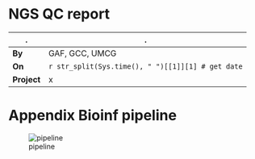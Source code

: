# NGS QC report

.|.
---|---
**By** | GAF, GCC, UMCG
**On** | `r str_split(Sys.time(), " ")[[1]][1] # get date`
**Project** | x


# 

# Appendix Bioinf pipeline
![pipeline](http://chapmanb.github.io/bcbb/lane_processing.png)

